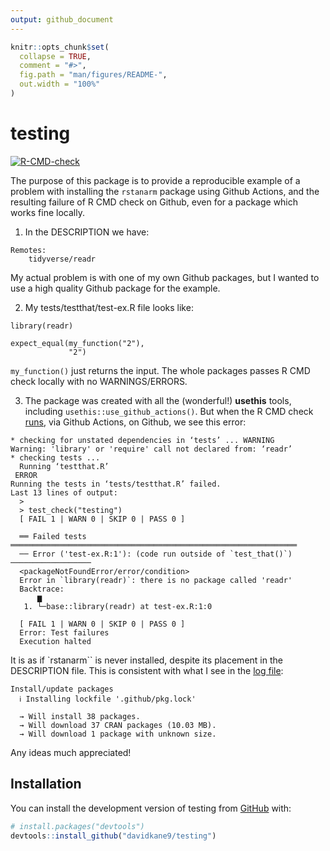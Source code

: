 ```yaml
---
output: github_document
---
```


<!-- README.md is generated from README.Rmd. Please edit that file -->

```r
knitr::opts_chunk$set(
  collapse = TRUE,
  comment = "#>",
  fig.path = "man/figures/README-",
  out.width = "100%"
)
```

# testing

  <!-- badges: start -->
  [![R-CMD-check](https://github.com/davidkane9/testing/actions/workflows/R-CMD-check.yaml/badge.svg)](https://github.com/davidkane9/testing/actions/workflows/R-CMD-check.yaml)
  <!-- badges: end -->

The purpose of this package is to provide a reproducible example of a problem with installing the `rstanarm` package using Github Actions, and the resulting failure of R CMD check on Github, even for a package which works fine locally.

1) In the DESCRIPTION we have:

````
Remotes: 
    tidyverse/readr   
````

My actual problem is with one of my own Github packages, but I wanted to use a high quality Github package for the example.

2) My tests/testthat/test-ex.R file looks like:

````
library(readr)

expect_equal(my_function("2"),
             "2")
````

`my_function()` just returns the input. The whole packages passes R CMD check locally with no WARNINGS/ERRORS.

3) The package was created with all the (wonderful!) **usethis** tools, including `usethis::use_github_actions()`. But when the R CMD check [runs](), via Github Actions, on Github, we see this error:

````
* checking for unstated dependencies in ‘tests’ ... WARNING
Warning: 'library' or 'require' call not declared from: ‘readr’
* checking tests ...
  Running ‘testthat.R’
 ERROR
Running the tests in ‘tests/testthat.R’ failed.
Last 13 lines of output:
  > 
  > test_check("testing")
  [ FAIL 1 | WARN 0 | SKIP 0 | PASS 0 ]
  
  ══ Failed tests ════════════════════════════════════════════════════════════════
  ── Error ('test-ex.R:1'): (code run outside of `test_that()`) ──────────────────
  <packageNotFoundError/error/condition>
  Error in `library(readr)`: there is no package called 'readr'
  Backtrace:
      ▆
   1. └─base::library(readr) at test-ex.R:1:0
  
  [ FAIL 1 | WARN 0 | SKIP 0 | PASS 0 ]
  Error: Test failures
  Execution halted
````

It is as if `rstanarm`` is never installed, despite its placement in the DESCRIPTION file. This is consistent with what I see in the [log file]():

````
Install/update packages
  ℹ Installing lockfile '.github/pkg.lock'
   
  → Will install 38 packages.
  → Will download 37 CRAN packages (10.03 MB).
  → Will download 1 package with unknown size.
````  


Any ideas much appreciated!

## Installation

You can install the development version of testing from [GitHub](https://github.com/) with:

``` r
# install.packages("devtools")
devtools::install_github("davidkane9/testing")
```


